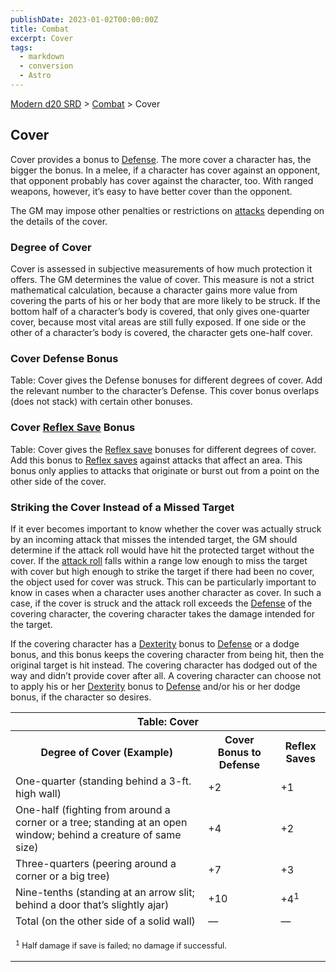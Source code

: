 ```yaml
---
publishDate: 2023-01-02T00:00:00Z
title: Combat
excerpt: Cover
tags:
  - markdown
  - conversion
  - Astro
---
```


[Modern d20 SRD](/#modernD20) > [Combat](modern-d20-srd-combat-index) > Cover

## Cover

Cover provides a bonus to [Defense](modern-d20-srd-combat-cover). The more
cover a character has, the bigger the bonus. In a melee, if a character has
cover against an opponent, that opponent probably has cover against the
character, too. With ranged weapons, however, it’s easy to have better cover
than the opponent.

The GM may impose other penalties or restrictions on [attacks](modern-d20-srd-combat-attack-actions) depending on the details of the cover.

### Degree of Cover

Cover is assessed in subjective measurements of how much protection it offers.
The GM determines the value of cover. This measure is not a strict
mathematical calculation, because a character gains more value from covering
the parts of his or her body that are more likely to be struck. If the bottom
half of a character’s body is covered, that only gives one-quarter cover,
because most vital areas are still fully exposed. If one side or the other of
a character’s body is covered, the character gets one-half cover.

### Cover Defense Bonus

Table: Cover gives the Defense bonuses for different degrees of cover. Add the
relevant number to the character’s Defense. This cover bonus overlaps (does
not stack) with certain other bonuses.

### Cover [Reflex Save](modern-d20-srd-basics-saving-throws) Bonus

Table: Cover gives the [Reflex save](modern-d20-srd-basics-saving-throws)
bonuses for different degrees of cover. Add this bonus to [Reflex saves](modern-d20-srd-basics-saving-throws) against attacks that affect an
area. This bonus only applies to attacks that originate or burst out from a
point on the other side of the cover.

### Striking the Cover Instead of a Missed Target

If it ever becomes important to know whether the cover was actually struck by
an incoming attack that misses the intended target, the GM should determine if
the attack roll would have hit the protected target without the cover. If the
[attack roll](modern-d20-srd-combat-attack-roll) falls within a range low
enough to miss the target with cover but high enough to strike the target if
there had been no cover, the object used for cover was struck. This can be
particularly important to know in cases when a character uses another
character as cover. In such a case, if the cover is struck and the attack roll
exceeds the [Defense](modern-d20-srd-combat-defense) of the covering
character, the covering character takes the damage intended for the target.

If the covering character has a [Dexterity](modern-d20-srd-basics-ability-scores) bonus to [Defense](modern-d20-srd-combat-defense) or a dodge bonus,
and this bonus keeps the covering character from being hit, then the original
target is hit instead. The covering character has dodged out of the way and
didn’t provide cover after all. A covering character can choose not to apply
his or her [Dexterity](modern-d20-srd-basics-ability-scores) bonus to
[Defense](modern-d20-srd-basics-ability-scores) and/or his or her dodge bonus,
if the character so desires.


<table><tr><th colspan="3"> Table: Cover</th></tr> <tr><th> Degree of Cover (Example)</th><th> Cover Bonus to Defense</th><th> Reflex Saves </th></tr> <tr><td> One-quarter (standing behind a 3-ft. high wall)</td><td> +2</td><td> +1 </td></tr> <tr class="shaded"><td> One-half (fighting from around a corner or a tree; standing at an open window; behind a creature of same size)</td><td> +4</td><td> +2 </td></tr> <tr><td>Three-quarters (peering around a corner or a big tree)</td><td> +7</td><td> +3 </td></tr> <tr class="shaded"><td>Nine-tenths (standing at an arrow slit; behind a door that’s slightly ajar)</td><td> +10</td><td> +4<sup>1</sup> </td></tr> <tr><td>Total (on the other side of a solid wall)</td><td> —</td><td> — </td></tr> <tr><td colspan="3"><p style="text-align: left; font-size: .8em"><sup>1</sup> Half damage if save is failed; no damage if successful.</p> </td></tr></table>


